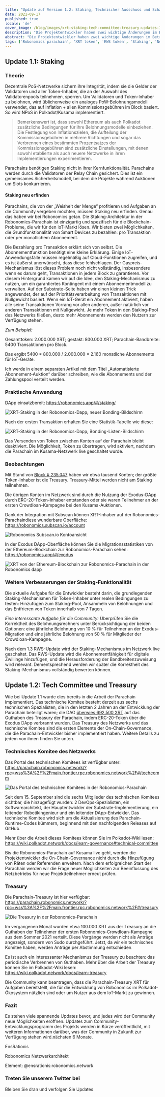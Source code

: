 ```yaml
---
title: "Update auf Version 1.2: Staking, Technischer Ausschuss und Schatzkammer"
date: 2021-09-17
published: true
locale: 'de'
cover_image: /blog/images/xrt-staking-tech-committee-treasury-updates-1-2/113_Up_to_version_1_2_stakingtech_comm_treasury.jpg
description: "Die Projektentwickler haben zwei wichtige Änderungen im Betrieb der Robonomics-Parachain implementiert. Die erste ist die Einführung von XRT-Staking, und die zweite ist der Start der ersten On-Chain-Governance-Mechanismen."
abstract: "Die Projektentwickler haben zwei wichtige Änderungen im Betrieb der Robonomics-Parachain implementiert. Die erste ist die Einführung von XRT-Staking, und die zweite ist der Start der ersten On-Chain-Governance-Mechanismen."
tags: ['Robonomics parachain', 'XRT token', 'RWS token', 'Staking', 'New release']
---
```


## Update 1.1: Staking

### Theorie

Dezentrale PoS-Netzwerke sichern ihre Integrität, indem sie die Gelder der Validatoren und aller Token-Inhaber, die an der Auswahl des Validatorenpools teilnehmen, sperren. Um Validatoren und Token-Inhaber zu belohnen, wird üblicherweise ein analoges PoW-Belohnungsmodell verwendet, das auf Inflation + allen Kommissionsgebühren im Block basiert. So wird NPoS in Polkadot/Kusama implementiert.

> Bemerkenswert ist, dass sowohl Ethereum als auch Polkadot zusätzliche Bedingungen für ihre Belohnungsmodelle einbeziehen. Die Festlegung von Inflationszielen, die Aufteilung der Kommissionsgebühren in mehrere Richtungen und sogar das Verbrennen eines bestimmten Prozentsatzes der Kommissionsgebühren sind zusätzliche Einstellungen, mit denen sowohl etablierte als auch neuere Netzwerke in ihren Implementierungen experimentieren.

Parachains benötigen Staking nicht in ihrer Kernfunktionalität. Parachains werden durch die Validatoren der Relay Chain gesichert. Dies ist ein gemeinsames Sicherheitsmodell, bei dem die Projekte während Auktionen um Slots konkurrieren.

#### Staking neu erfinden

Parachains, die von der „Weisheit der Menge“ profitieren und Aufgaben an die Community vergeben möchten, müssen Staking neu erfinden. Genau das haben wir bei Robonomics getan. Die Staking-Architektur in der Robonomics-Parachain ist einzigartig und spezifisch für die Blockchain-Probleme, die wir für den IoT-Markt lösen. Wir bieten zwei Möglichkeiten, die Grundfunktionalität von Smart Devices zu bezahlen: pro Transaktion oder per monatlichem Abonnement.

Die Bezahlung pro Transaktion erklärt sich von selbst. Die Abonnementfunktion benötigt eine kleine Erklärung. Einige IoT-Anwendungsfälle müssen regelmäßig auf Cloud-Funktionen zugreifen, und es ist äußerst unerwünscht, dass diese fehlschlagen. Der Gaspreis-Mechanismus löst dieses Problem noch nicht vollständig, insbesondere wenn es darum geht, Transaktionen in jedem Block zu garantieren. Vor diesem Hintergrund kamen wir auf die Idee, den Staking-Mechanismus zu nutzen, um ein garantiertes Kontingent mit einem Abonnementmodell zu verwalten. Auf der Substrate-Seite haben wir einen kleinen Trick angewendet, der auf der Prioritätsverarbeitung von Transaktionen mit Nullgewicht basiert. Wenn ein IoT-Gerät ein Abonnement aktiviert, haben alle seine Transaktionen Vorrang vor allen anderen, außer natürlich vor anderen Transaktionen mit Nullgewicht. Je mehr Token in den Staking-Pool des Netzwerks fließen, desto mehr Abonnements werden den Nutzern zur Verfügung stehen.

<TextCard>

*Zum Beispiel:*

Gesamttoken: 2.000.000 XRT;
gestakt: 800.000 XRT;
Parachain-Bandbreite: 5400 Transaktionen pro Block.

Das ergibt 5400 * 800.000 / 2.000.000 = 2.160 monatliche Abonnements für IoT-Geräte.

</TextCard>

Ich werde in einem separaten Artikel mit dem Titel „Automatisierte Abonnement-Auktion“ darüber schreiben, wie die Abonnements und der Zahlungspool verteilt werden.

### Praktische Anwendung

DApp einsatzbereit: https://robonomics.app/#/staking/

![XRT-Staking in der Robonomics-Dapp, neuer Bonding-Bildschirm](/blog/images/xrt-staking-tech-committee-treasury-updates-1-2/image2.jpg)

Nach der ersten Transaktion erhalten Sie eine Statistik-Tabelle wie diese:

![XRT-Staking in der Robonomics-Dapp, Bonding-Listen-Bildschirm](/blog/images/xrt-staking-tech-committee-treasury-updates-1-2/image4.jpg)

Das Versenden von Token zwischen Konten auf der Parachain bleibt deaktiviert. Die Möglichkeit, Token zu übertragen, wird aktiviert, nachdem die Parachain im Kusama-Netzwerk live geschaltet wurde.

### Beobachtungen

Mit Stand von [Block # 235.047](https://robonomics.subscan.io/block/235047) haben wir etwa tausend Konten; der größte Token-Inhaber ist die Treasury. Treasury-Mittel werden nicht am Staking teilnehmen.

Die übrigen Konten im Netzwerk sind durch die Nutzung der Exodus-DApp durch ERC-20-Token-Inhaber entstanden oder sie waren Teilnehmer an der ersten Crowdloan-Kampagne bei den Kusama-Auktionen.

Dank der Integration mit Subscan können XRT-Inhaber auf der Robonomics-Parachaindiese wunderbare Oberfläche: https://robonomics.subscan.io/account

![Robonomics Subscan.io Kontoansicht](/blog/images/xrt-staking-tech-committee-treasury-updates-1-2/image3.jpg)

In der Exodus DApp-Oberfläche können Sie die Migrationsstatistiken von der Ethereum-Blockchain zur Robonomics-Parachain sehen: https://robonomics.app/#/exodus

![XRT von der Ethereum-Blockchain zur Robonomics-Parachain in der Robonomics dapp](/blog/images/xrt-staking-tech-committee-treasury-updates-1-2/image6.jpg)

### Weitere Verbesserungen der Staking-Funktionalität

Die aktuelle Aufgabe für die Entwickler besteht darin, die grundlegenden Staking-Mechanismen für Token-Inhaber unter realen Bedingungen zu testen: Hinzufügen zum Staking-Pool, Ansammeln von Belohnungen und das Entfrieren von Token innerhalb von 7 Tagen.

*Eine interessante Aufgabe für die Community:* Überprüfen Sie die Korrektheit des Belohnungsrechners unter Berücksichtigung der beiden Optionen: eine jährliche Belohnung von 10 % für Teilnehmer an der Exodus-Migration und eine jährliche Belohnung von 50 % für Mitglieder der Crowdloan-Kampagne.

Nach dem 1.3 RWS-Update wird der Staking-Mechanismus im Netzwerk live geschaltet. Das RWS-Update wird die Abonnementfähigkeit für digitale Zwillinge hinzufügen, und die Herausforderung der Bandbreitenzuweisung wird relevant. Dementsprechend werden wir später die Korrektheit des Staking-Mechanismus vollständig bewerten können.

## Update 1.2: Tech Committee und Treasury

Wie bei Update 1.1 wurde dies bereits in die Arbeit der Parachain implementiert. Das technische Komitee besteht derzeit aus sechs technischen Spezialisten, die in den letzten 2 Jahren an der Entwicklung der Parachain beteiligt waren; die DAO [überwies 692.500 XRT](https://etherscan.io/tx/0x6b9a9cbe7d21badf565ebce0fb50b865da8f5f784899db5fb455d1b276d14acf) auf das Guthaben des Treasury der Parachain, indem ERC-20-Token über die Exodus DApp verbrannt wurden. Das Treasury des Netzwerks und das technische Komitee sind die ersten Elemente der On-Chain-Governance, die die Parachain-Entwickler bisher implementiert haben. Weitere Details zu jedem von ihnen finden Sie unten.

### Technisches Komitee des Netzwerks

Das Portal des technischen Komitees ist verfügbar unter: https://parachain.robonomics.network/?rpc=wss%3A%2F%2Fmain.frontier.rpc.robonomics.network%2F#/techcomm

![Das Portal des technischen Komitees in der Robonomics-Parachain](/blog/images/xrt-staking-tech-committee-treasury-updates-1-2/image5.jpg)

Seit dem 15. September sind die sechs Mitglieder des technischen Komitees sichtbar, die hinzugefügt wurden: 2 DevOps-Spezialisten, ein Softwarearchitekt, der Hauptentwickler der Substrate-Implementierung, ein leitender Robotikingenieur und ein leitender DApp-Entwickler.
Das technische Komitee wird sich um die Aktualisierung des Parachain-Runtime-Codes kümmern, beginnend mit den nachfolgenden Releases auf GitHub.

Mehr über die Arbeit dieses Komitees können Sie im Polkadot-Wiki lesen: https://wiki.polkadot.network/docs/learn-governance#technical-committee

Bis die Robonomics-Parachain auf Kusama live geht, werden die Projektentwickler die On-Chain-Governance nicht durch die Hinzufügung von Räten oder Referenden erweitern. Nach dem erfolgreichen Start der Parachain werden wir die Frage neuer Möglichkeiten zur Beeinflussung des Netzbetriebs für neue Projektteilnehmer erneut prüfen.

### Treasury

Die Parachain-Treasury ist hier verfügbar: https://parachain.robonomics.network/?rpc=wss%3A%2F%2Fmain.frontier.rpc.robonomics.network%2F#/treasury

![Die Treasury in der Robonomics-Parachain](/blog/images/xrt-staking-tech-committee-treasury-updates-1-2/image1.jpg)

Im vergangenen Monat wurden etwa 100.000 XRT aus der Treasury an die Guthaben der Teilnehmer der ersten Robonomics-Crowdloan-Kampagne aus dem Sommer 2021 verteilt. Diese Vorgänge werden nicht als Anträge angezeigt, sondern von Sudo durchgeführt. Jetzt, da wir ein technisches Komitee haben, werden Anträge per Abstimmung entschieden.

Es ist auch ein interessanter Mechanismus der Treasury zu beachten: das periodische Verbrennen von Guthaben. Mehr über die Arbeit der Treasury können Sie im Polkadot-Wiki lesen: https://wiki.polkadot.network/docs/learn-treasury

Die Community kann beantragen, dass die Parachain-Treasury XRT für Aufgaben bereitstellt, die für die Entwicklung von Robonomics im Polkadot-Ökosystem nützlich sind oder um Nutzer aus dem IoT-Markt zu gewinnen.

### Fazit

Es stehen viele spannende Updates bevor, und jedes wird der Community neue Möglichkeiten eröffnen. Updates zum Community-Entwicklungsprogramm des Projekts werden in Kürze veröffentlicht, mit weiteren Informationen darüber, was der Community in Zukunft zur Verfügung stehen wird.nächsten 6 Monate.

<TextCard image="/avatars/Sergei-Lonshakov.jpg" back="transparent" imageSize="big">

EnsRationis

Robonomics Netzwerkarchitekt

Element: @ensrationis:robonomics.network

</TextCard>


<TextCard icon="/icons/icon-notification.png" link="https://twitter.com/AIRA_Robonomics">

### Treten Sie unserem Twitter bei

Bleiben Sie dran und verfolgen Sie Updates

</TextCard>

